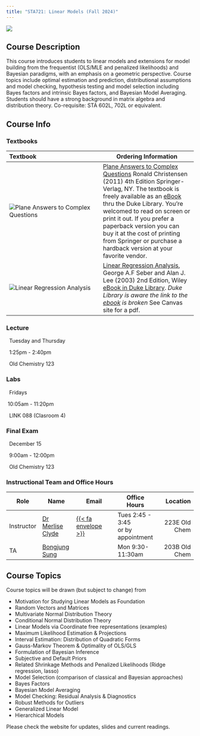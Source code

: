```yaml
---
title: "STA721: Linear Models (Fall 2024)"
---
```


![](img/Bayes_Theorem.jpg){fig-alt="Photo of Neon Sign with Bayes Theorem."}


## Course Description

This course introduces students to linear models and extensions for model building from the frequentist (OLS/MLE and penalized likelihoods) and Bayesian paradigms, with an emphasis on a geometric perspective. Course topics include optimal estimation and prediction, distributional assumptions and model checking, hypothesis testing and model selection including Bayes factors and intrinsic Bayes factors, and Bayesian Model Averaging. Students should have a strong background in matrix algebra and distribution theory.  Co-requisite: STA 602L, 702L or equivalent.

## Course Info

### Textbooks

| Textbook               | Ordering Information  |
|:---------------------- |-----------------------|
![Plane Answers to Complex Questions](/img/plane.jpg) |  [Plane Answers to Complex Questions](http://getitatduke.library.duke.edu/?sid=sersol&SS_jc=TC0000508493&title=Plane%20Answers%20to%20Complex%20Questions%3A%20The%20Theory%20of%20Linear%20Models) Ronald Christensen (2011) 4th Edition Springer-Verlag, NY.  The textbook is freely available as an [eBook](http://getitatduke.library.duke.edu/?sid=sersol&SS_jc=TC0000508493&title=Plane%20Answers%20to%20Complex%20Questions%3A%20The%20Theory%20of%20Linear%20Models) thru the Duke Library. You're welcomed to read on screen or print it out. If you prefer a paperback version you can buy it at the cost of printing from Springer or purchase a hardback version at your favorite vendor.|
| ![Linear Regression Analysis](/img/Seber.png) | [Linear Regression Analysis](https://find.library.duke.edu/catalog/DUKE003161269), George A.F Seber and  Alan J. Lee (2003) 2nd Edition, Wiley [eBook in Duke Library](https://find.library.duke.edu/catalog/DUKE003161269).  _Duke Library is aware the link to the [ebook](https://www-wiley-com.proxy.lib.duke.edu/cda/product/0,,0471415405,00.html) is broken_ See Canvas site for a pdf.



### Lecture

<font color="#6CA0DC"><i class="fas fa-calendar-alt fa-lg"></i></font> &nbsp; Tuesday and Thursday

<font color="#6CA0DC"><i class="fas fa-clock fa-lg"></i></font> &nbsp; 1:25pm - 2:40pm

<font color="#6CA0DC"><i class="fas fa-university fa-lg"></i></font> &nbsp; Old Chemistry 123 </font>


### Labs

<font color="#6CA0DC"><i class="fas fa-calendar-alt fa-lg"></i></font> &nbsp; Fridays

<font color="#6CA0DC"><i class="fas fa-clock fa-lg"></i></font> &nbsp;10:05am - 11:20pm

<font color="#6CA0DC"><i class="fas fa-university fa-lg"></i></font> &nbsp; LINK 088 (Clasroom 4) </font>

### Final Exam

<font color="#6CA0DC"><i class="fas fa-calendar-alt fa-lg"></i></font> &nbsp; 
December 15 

<font color="#6CA0DC"><i class="fas fa-clock fa-lg"></i></font> &nbsp; 9:00am - 12:00pm

<font color="#6CA0DC"><i class="fas fa-university fa-lg"></i></font> &nbsp; Old Chemistry 123 </font>

### Instructional Team and Office Hours 

Role              | Name |  Email         |  Office Hours  | Location     
-----------|-------------|----------------|----------------|-------------:
Instructor | [Dr Merlise Clyde](https://www2.stat.duke.edu/~clyde) | [{{< fa envelope >}} ](mailto:clyde@duke.edu)  | Tues 2:45 - 3:45 <br> or by appointment  <br /> | 223E Old Chem |  
TA               | [Bongjung Sung](https://scholars.duke.edu/person/bongjung.sung) | <a href="mailto:bongjung.sung@duke.edu" title="email"><i class="fa fa-envelope"></i></a> | Mon 9:30-11:30am | 203B Old Chem

## Course Topics 

Course topics will be drawn (but subject to change) from

* Motivation for Studying Linear Models as Foundation
* Random Vectors and Matrices
* Multivariate Normal Distribution Theory
* Conditional Normal Distribution Theory
* Linear Models via Coordinate free representations (examples)
* Maximum Likelihood Estimation & Projections
* Interval Estimation: Distribution of Quadratic Forms
* Gauss-Markov Theorem & Optimality of OLS/GLS
* Formulation of Bayesian Inference
* Subjective and Default Priors
* Related Shrinkage Methods and Penalized Likelihoods  (Ridge regression, lasso)
* Model Selection (comparison of classical and Bayesian approaches)
* Bayes Factors
* Bayesian Model Averaging
* Model Checking:  Residual Analysis & Diagnostics
* Robust Methods for Outliers
* Generalized Linear Model
* Hierarchical Models

Please check the website for updates, slides and current readings.
